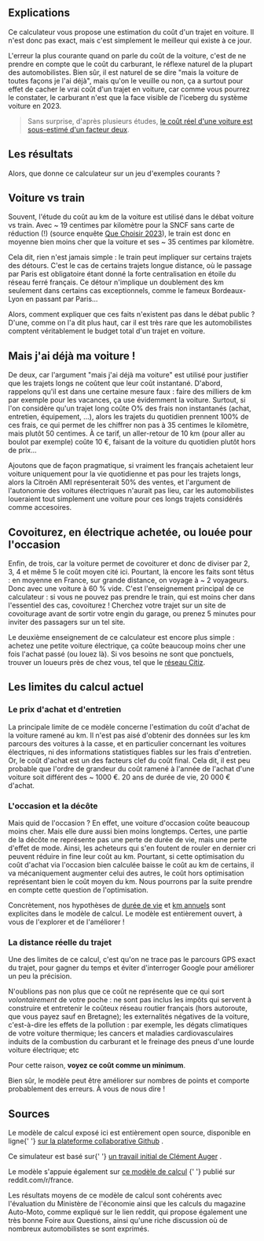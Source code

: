 

## Explications

Ce calculateur vous propose une estimation du coût d'un trajet en voiture. Il n'est donc pas exact, mais c'est simplement le meilleur qui existe à ce jour. 

L'erreur la plus courante quand on parle du coût de la voiture, c'est de ne prendre en compte que le coût du carburant, le réflexe naturel de la plupart des automobilistes. Bien sûr, il est naturel de se dire "mais la voiture de toutes façons je l'ai déjà", mais qu'on le veuille ou non, ça a surtout pour effet de cacher le vrai coût d'un trajet en voiture, car comme vous pourrez le constater, le carburant n'est que la face visible de l'iceberg du système voiture en 2023.

> Sans surprise, d'après plusieurs études, [le coût réel d'une voiture est sous-estimé d'un facteur deux](https://www.nature.com/articles/s41893-021-00731-5).

## Les résultats


Alors, que donne ce calculateur sur un jeu d'exemples courants ? 

<ExempleTable />

## Voiture vs train

Souvent, l'étude du coût au km de la voiture est utilisé dans le débat voiture vs train. Avec ~ 19 centimes par kilomètre pour la SNCF sans carte de réduction (!) (source enquête [Que Choisir 2023](https://www.quechoisir.org/actualite-tarifs-sncf-au-kilometre-2023-moins-c-est-long-plus-c-est-cher-n106658/)), le train est donc en moyenne bien moins cher que la voiture et ses ~ 35 centimes par kilomètre. 

Cela dit, rien n'est jamais simple : le train peut impliquer sur certains trajets des détours. C'est le cas de certains trajets longue distance, où le passage par Paris est obligatoire étant donné la forte centralisation en étoile du réseau ferré français. Ce détour n'implique un doublement des km seulement dans certains cas exceptionnels, comme le fameux Bordeaux-Lyon en passant par Paris... 

Alors, comment expliquer que ces faits n'existent pas dans le débat public ? D'une, comme on l'a dit plus haut, car il est très rare que les automobilistes comptent véritablement le budget  total d'un trajet en voiture. 

## Mais j'ai déjà ma voiture ! 

De deux, car l'argument "mais j'ai déjà ma voiture" est utilisé pour justifier que les trajets longs ne coûtent que leur coût instantané. D'abord, rappelons qu'il est dans une certaine mesure faux : faire des milliers de km par exemple pour les vacances, ça use évidemment la voiture. Surtout, si l'on considère qu'un trajet long coûte O% des frais non instantanés (achat, entretien, équipement, ...), alors les trajets du quotidien prennent 100% de ces frais, ce qui permet de les chiffrer non pas à 35 centimes le kilomètre, mais plutôt 50 centimes. À ce tarif, un aller-retour de 10 km (pour aller au boulot par exemple) coûte 10 €, faisant de la voiture du quotidien plutôt hors de prix...

Ajoutons que de façon pragmatique, si vraiment les français achetaient leur voiture uniquement pour la vie quotidienne et pas pour les trajets longs, alors la Citroën AMI représenterait 50% des ventes, et l'argument de l'autonomie des voitures électriques n'aurait pas lieu, car les automobilistes loueraient tout simplement une voiture pour ces longs trajets considérés comme accesoires. 

## Covoiturez, en électrique achetée, ou louée pour l'occasion

Enfin, de trois, car la voiture permet de covoiturer et donc de diviser par 2, 3, 4 et même 5 le coût moyen cité ici. Pourtant, là encore les faits sont têtus : en moyenne en France, sur grande distance, on voyage à ~ 2 voyageurs. Donc avec une voiture à 60 % vide. C'est l'enseignement principal de ce calculateur : si vous ne pouvez pas prendre le train, qui est moins cher dans l'essentiel des cas, covoiturez ! Cherchez votre trajet sur un site de covoiturage avant de sortir votre engin du garage, ou prenez 5 minutes pour inviter des passagers sur un tel site. 

Le deuxième enseignement de ce calculateur est encore plus simple : achetez une petite voiture électrique, ça coûte beaucoup moins cher une fois l'achat passé (ou louez là). Si vos besoins ne sont que ponctuels, trouver un loueurs près de chez vous, tel que le [réseau Citiz](https://www.quechoisir.org/actualite-tarifs-sncf-au-kilometre-2023-moins-c-est-long-plus-c-est-cher-n106658).


## Les limites du calcul actuel


### Le prix d'achat et d'entretien

La principale limite de ce modèle concerne l'estimation du coût d'achat de la voiture ramené au km. Il n'est pas aisé d'obtenir des données sur les km parcours des voitures à la casse, et en particulier concernant les voitures électriques, ni des informations statistiques fiables sur les frais d'entretien. Or, le coût d'achat est un des facteurs clef du coût final. Cela dit, il est peu probable que l'ordre de grandeur du coût ramené à l'année de l'achat d'une voiture soit différent des ~ 1000 €. 20 ans de durée de vie, 20 000 € d'achat.

### L'occasion et la décôte

Mais quid de l'occasion ? En effet, une voiture d'occasion coûte beaucoup moins cher. Mais elle dure aussi bien moins longtemps. Certes, une partie de la décôte ne représente pas une perte de durée de vie, mais une perte d'effet de mode. Ainsi, les acheteurs qui s'en foutent de rouler en dernier cri peuvent réduire in fine leur coût au km. Pourtant, si cette optimisation du coût d'achat via l'occasion bien calculée baisse le coût au km de certains, il va mécaniquement augmenter celui des autres, le coût hors optimisation représentant bien le coût moyen du km. Nous pourrons par la suite prendre en compte cette question de l'optimisation.

Concrètement, nos hypothèses de [durée de vie](/voyage/documentation/voiture/durée-de-vie) et [km annuels](/voyage/documentation/voiture/km-annuels) sont explicites dans le modèle de calcul. Le modèle est entièrement ouvert, à vous de l'explorer et de l'améliorer ! 

### La distance réelle du trajet

Une des limites de ce calcul, c'est qu'on ne trace pas le parcours GPS exact du trajet, pour gagner du temps et éviter d'interroger Google pour améliorer un peu la précision.

N'oublions pas non plus que ce coût ne représente que ce qui sort *volontairement* de votre poche : ne sont pas inclus les impôts qui servent à construire et entretenir le coûteux réseau routier français (hors autoroute, que vous payez sauf en Bretagne); les externalités négatives de la voiture, c'est-à-dire les effets de la pollution : par exemple, les dégats climatiques de votre voiture thermique; les cancers et maladies cardiovasculaires induits de la combustion du carburant et le freinage des pneus d'une lourde voiture électrique; etc

Pour cette raison, **voyez ce coût comme un minimum**.

Bien sûr, le modèle peut être améliorer sur nombres de points et comporte probablement des erreurs. À vous de nous dire ! 


## Sources

Le modèle de calcul exposé ici est entièrement open source, disponible en ligne{' '} [sur la plateforme collaborative Github](https://github.com/laem/futureco/blob/master/app/voyage/data) .

Ce simulateur est basé sur{' '} [un travail initial de Clément Auger](https://github.com/Clemog/train-voiture/) .

Le modèle s'appuie également sur [ce modèle de calcul](https://www.reddit.com/r/france/comments/14aswpe/le_vrai_coût_dun_kilomètre_parcouru_en_voiture/) {' '} publié sur reddit.com/r/france. 

Les résultats moyens de ce modèle de calcul sont cohérents avec l'évaluation du Ministère de l'économie ainsi que les calculs du magazine Auto-Moto, comme expliqué sur le lien reddit, qui propose également une très bonne Foire aux Questions, ainsi qu'une riche discussion où de nombreux automobilistes se sont exprimés.



